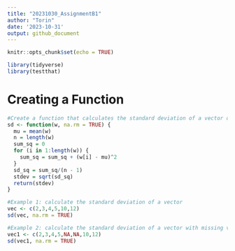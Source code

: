 ```yaml
---
title: "20231030_AssignmentB1"
author: "Torin"
date: '2023-10-31'
output: github_document
---
```


```r
knitr::opts_chunk$set(echo = TRUE)
```


```r
library(tidyverse)
library(testthat)
```

# Creating a Function
```r
#Create a function that calculates the standard deviation of a vector or list of numerics representing a sample
sd <- function(w, na.rm = TRUE) {
  mu = mean(w)
  n = length(w)
  sum_sq = 0
  for (i in 1:length(w)) {
    sum_sq = sum_sq + (w[i] - mu)^2
  }
  sd_sq = sum_sq/(n - 1)
  stdev = sqrt(sd_sq)
  return(stdev)
}
```

```r
#Example 1: calculate the standard deviation of a vector
vec <- c(2,3,4,5,10,12)
sd(vec, na.rm = TRUE)

#Example 2: calculate the standard deviation of a vector with missing values
vec1 <- c(2,3,4,5,NA,NA,10,12)
sd(vec1, na.rm = TRUE)
```